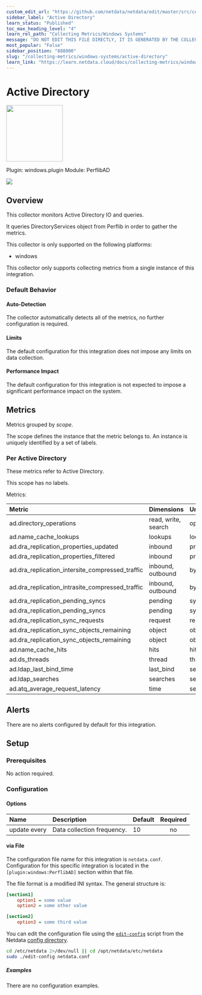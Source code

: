 ```yaml
---
custom_edit_url: "https://github.com/netdata/netdata/edit/master/src/collectors/windows.plugin/metadata.yaml"
sidebar_label: "Active Directory"
learn_status: "Published"
toc_max_heading_level: "4"
learn_rel_path: "Collecting Metrics/Windows Systems"
message: "DO NOT EDIT THIS FILE DIRECTLY, IT IS GENERATED BY THE COLLECTOR'S metadata.yaml FILE"
most_popular: "False"
sidebar_position: "888000"
slug: "/collecting-metrics/windows-systems/active-directory"
learn_link: "https://learn.netdata.cloud/docs/collecting-metrics/windows-systems/active-directory"
---
```



# Active Directory


<img src="https://netdata.cloud/img/windows.svg" width="150"/>


Plugin: windows.plugin
Module: PerflibAD

<img src="https://img.shields.io/badge/maintained%20by-Netdata-%2300ab44" />

## Overview

This collector monitors Active Directory IO and queries.


It queries DirectoryServices object from Perflib in order to gather the metrics.


This collector is only supported on the following platforms:

- windows

This collector only supports collecting metrics from a single instance of this integration.


### Default Behavior

#### Auto-Detection

The collector automatically detects all of the metrics, no further configuration is required.


#### Limits

The default configuration for this integration does not impose any limits on data collection.

#### Performance Impact

The default configuration for this integration is not expected to impose a significant performance impact on the system.


## Metrics

Metrics grouped by *scope*.

The scope defines the instance that the metric belongs to. An instance is uniquely identified by a set of labels.



### Per Active Directory

These metrics refer to Active Directory.

This scope has no labels.

Metrics:

| Metric | Dimensions | Unit |
|:------|:----------|:----|
| ad.directory_operations | read, write, search | operations/s |
| ad.name_cache_lookups | lookups | lookups/s |
| ad.dra_replication_properties_updated | inbound | properties/s |
| ad.dra_replication_properties_filtered | inbound | properties/s |
| ad.dra_replication_intersite_compressed_traffic | inbound, outbound | bytes/s |
| ad.dra_replication_intrasite_compressed_traffic | inbound, outbound | bytes/s |
| ad.dra_replication_pending_syncs | pending | syncs |
| ad.dra_replication_pending_syncs | pending | syncs |
| ad.dra_replication_sync_requests | request | requests/s |
| ad.dra_replication_sync_objects_remaining | object | objects |
| ad.dra_replication_sync_objects_remaining | object | objects |
| ad.name_cache_hits | hits | hits/s |
| ad.ds_threads | thread | threads |
| ad.ldap_last_bind_time | last_bind | seconds |
| ad.ldap_searches | searches | searches/s |
| ad.atq_average_request_latency | time | seconds |



## Alerts

There are no alerts configured by default for this integration.


## Setup


### Prerequisites

No action required.

### Configuration

#### Options



| Name | Description | Default | Required |
|:----|:-----------|:-------|:--------:|
| update every | Data collection frequency. | 10 | no |



#### via File

The configuration file name for this integration is `netdata.conf`.
Configuration for this specific integration is located in the `[plugin:windows:PerflibAD]` section within that file.

The file format is a modified INI syntax. The general structure is:

```ini
[section1]
    option1 = some value
    option2 = some other value

[section2]
    option3 = some third value
```
You can edit the configuration file using the [`edit-config`](/docs/netdata-agent/configuration#edit-a-configuration-file-using-edit-config) script from the
Netdata [config directory](/docs/netdata-agent/configuration#the-netdata-config-directory).

```bash
cd /etc/netdata 2>/dev/null || cd /opt/netdata/etc/netdata
sudo ./edit-config netdata.conf
```

##### Examples
There are no configuration examples.


